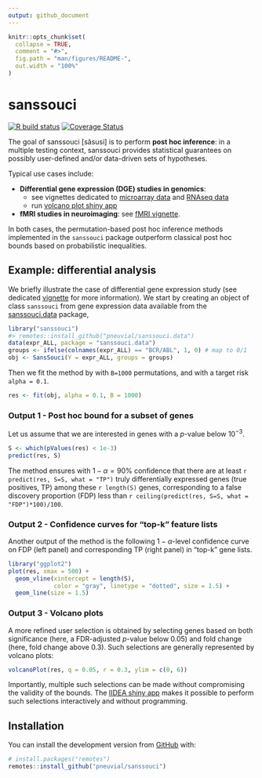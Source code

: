 ```yaml
---
output: github_document
---
```


<!-- README.md is generated from README.Rmd. Please edit that file -->

```r
knitr::opts_chunk$set(
  collapse = TRUE,
  comment = "#>",
  fig.path = "man/figures/README-",
  out.width = "100%"
)
```

# sanssouci

<!-- badges: start -->
  [![R build status](https://github.com/pneuvial/sanssouci/workflows/R-CMD-check/badge.svg)](https://github.com/pneuvial/sanssouci/actions)
[![Coverage Status](https://codecov.io/gh/pneuvial/sanssouci/branch/develop/graph/badge.svg)](https://codecov.io/github/pneuvial/sanssouci/branch/develop)
<!-- badges: end -->

The goal of sanssouci [sãsusi] is to perform **post hoc inference**: in a multiple testing context, sanssouci provides statistical guarantees on possibly user-defined and/or data-driven sets of hypotheses. 

Typical use cases include:

- **Differential gene expression (DGE) studies in genomics**: 
  - see vignettes dedicated to [microarray data](articles/post-hoc_differential-expression.html) and [RNAseq data](articles/post-hoc_differential-expression_RNAseq.html) 
  - run [volcano plot shiny app](https://shiny-iidea-sanssouci.apps.math.cnrs.fr/)
- **fMRI studies in neuroimaging**: see [fMRI vignette](articles/post-hoc_fMRI.html). 

In both cases, the permutation-based post hoc inference methods implemented in the `sanssouci` package outperform classical post hoc bounds based on probabilistic inequalities.

## Example: differential analysis

We briefly illustrate the case of differential gene expression study (see dedicated [vignette](articles/post-hoc_differential-expression.html) for more information). We start by creating an object of class `sanssouci` from gene expression data available from the [sanssouci.data](https://github.com/sanssouci-rog/sanssouci.data) package, 

```r
library("sanssouci")
#> remotes::install_github("pneuvial/sanssouci.data")
data(expr_ALL, package = "sanssouci.data")
groups <- ifelse(colnames(expr_ALL) == "BCR/ABL", 1, 0) # map to 0/1
obj <- SansSouci(Y = expr_ALL, groups = groups)
```

Then we fit the method by with `B=1000` permutations, and with a target risk `alpha = 0.1`.

```r
res <- fit(obj, alpha = 0.1, B = 1000)
```

### Output 1 - Post hoc bound for a subset of genes

Let us assume that we are interested in genes with a $p$-value below $10^{-3}$. 

```r
S <- which(pValues(res) < 1e-3)
predict(res, S)
```

The method ensures with $1-\alpha = 90\%$ confidence that there are at least `r predict(res, S=S, what = "TP")` truly differentially expressed genes (true positives, TP) among these  `r length(S)` genes, corresponding to a false discovery proportion (FDP) less than `r ceiling(predict(res, S=S, what = "FDP")*100)/100`.


### Output 2 - Confidence curves for "top-k" feature lists

Another output of the method is the following $1-\alpha$-level confidence curve on FDP (left panel) and corresponding TP (right panel) in "top-k" gene lists. 

```r
library("ggplot2")
plot(res, xmax = 500) +
  geom_vline(xintercept = length(S), 
             color = "gray", linetype = "dotted", size = 1.5) +
  geom_line(size = 1.5)
```


### Output 3 - Volcano plots

A more refined user selection is obtained by selecting genes based on both significance (here, a FDR-adjusted $p$-value below 0.05) and fold change (here, fold change above 0.3). Such selections are generally represented by volcano plots:

```r
volcanoPlot(res, q = 0.05, r = 0.3, ylim = c(0, 6))
```

Importantly, multiple such selections can be made without compromising the validity of the bounds. The [IIDEA shiny app](https://shiny-iidea-sanssouci.apps.math.cnrs.fr/) makes it possible to perform such selections interactively and without programming. 

## Installation

<!-- You can install the released version of sanssouci from [CRAN](https://CRAN.R-project.org) with: -->

<!-- ``` r -->
<!-- install.packages("sanssouci") -->
<!-- ``` -->

You can install the development version from [GitHub](https://github.com/) with:

``` r
# install.packages("remotes")
remotes::install_github("pneuvial/sanssouci")
```

